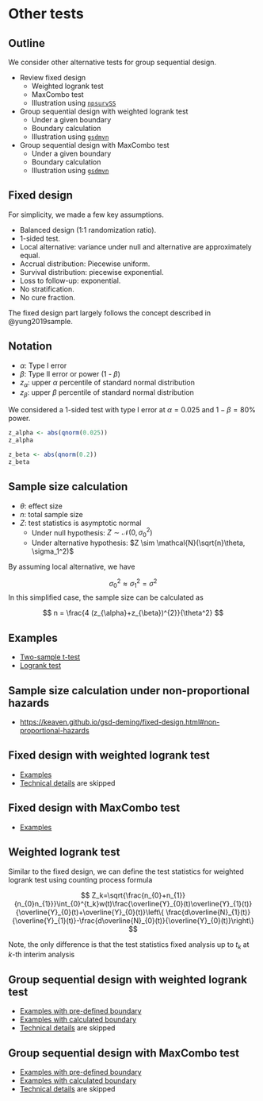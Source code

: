 # Other tests

## Outline

We consider other alternative tests for group sequential design.

- Review fixed design
  - Weighted logrank test
  - MaxCombo test
  - Illustration using [`npsurvSS`](https://cran.r-project.org/package=npsurvSS)

- Group sequential design with weighted logrank test
  - Under a given boundary
  - Boundary calculation
  - Illustration using [`gsdmvn`](https://merck.github.io/gsdmvn/)

- Group sequential design with MaxCombo test
  - Under a given boundary
  - Boundary calculation
  - Illustration using [`gsdmvn`](https://merck.github.io/gsdmvn/)

## Fixed design

For simplicity, we made a few key assumptions.

- Balanced design (1:1 randomization ratio).
- 1-sided test.
- Local alternative: variance under null and alternative are approximately equal.
- Accrual distribution: Piecewise uniform.
- Survival distribution: piecewise exponential.
- Loss to follow-up: exponential.
- No stratification.
- No cure fraction.

The fixed design part largely follows the concept described in @yung2019sample.

## Notation

- $\alpha$: Type I error
- $\beta$: Type II error or power (1 - $\beta$)
- $z_\alpha$: upper $\alpha$ percentile of standard normal distribution
- $z_\beta$: upper $\beta$ percentile of standard normal distribution

We considered a 1-sided test with type I error at $\alpha=0.025$ and $1-\beta=80\%$ power.

```r
z_alpha <- abs(qnorm(0.025))
z_alpha
```

```r
z_beta <- abs(qnorm(0.2))
z_beta
```

## Sample size calculation

- $\theta$: effect size
- $n$: total sample size
- $Z$: test statistics is asymptotic normal
  - Under null hypothesis: $Z \sim \mathcal{N}(0, \sigma_0^2)$
  - Under alternative hypothesis: $Z \sim \mathcal{N}(\sqrt{n}\theta, \sigma_1^2)$

By assuming local alternative, we have

$$\sigma_0^2 \approx \sigma_1^2 = \sigma^2$$
In this simplified case, the sample size can be calculated as

$$ n = \frac{4 (z_{\alpha}+z_{\beta})^{2}}{\theta^2} $$

## Examples

- [Two-sample t-test](https://keaven.github.io/gsd-deming/fixed-design.html#two-sample-t-test)
- [Logrank test](https://keaven.github.io/gsd-deming/fixed-design.html#logrank-test)

## Sample size calculation under non-proportional hazards

- <https://keaven.github.io/gsd-deming/fixed-design.html#non-proportional-hazards>

## Fixed design with weighted logrank test

- [Examples](https://keaven.github.io/gsd-deming/fixed-design.html#weighted-logrank-test)
- [Technical details](https://keaven.github.io/gsd-deming/fixed-design.html#technical-details) are skipped

## Fixed design with MaxCombo test

- [Examples](https://keaven.github.io/gsd-deming/fixed-design.html#maxcombo-test)


## Weighted logrank test

Similar to the fixed design, we can define the test statistics for weighted logrank test using counting process formula

$$ Z_k=\sqrt{\frac{n_{0}+n_{1}}{n_{0}n_{1}}}\int_{0}^{t_k}w(t)\frac{\overline{Y}_{0}(t)\overline{Y}_{1}(t)}{\overline{Y}_{0}(t)+\overline{Y}_{0}(t)}\left\{ \frac{d\overline{N}_{1}(t)}{\overline{Y}_{1}(t)}-\frac{d\overline{N}_{0}(t)}{\overline{Y}_{0}(t)}\right\} $$

Note, the only difference is that the test statistics fixed analysis up to $t_k$ at $k$-th interim analysis

## Group sequential design with weighted logrank test

- [Examples with pre-defined boundary](https://keaven.github.io/gsd-deming/wlr.html#example-scenario)
- [Examples with calculated boundary](https://keaven.github.io/gsd-deming/wlr-boundary.html)
- [Technical details](https://keaven.github.io/gsd-deming/wlr.html#technical-details-1) are skipped

## Group sequential design with MaxCombo test

- [Examples with pre-defined boundary](https://keaven.github.io/gsd-deming/wlr.html#example-scenario)
- [Examples with calculated boundary](https://keaven.github.io/gsd-deming/maxcombo-boundary.html)
- [Technical details](https://keaven.github.io/gsd-deming/maxcombo.html#outline-of-technical-details) are skipped
